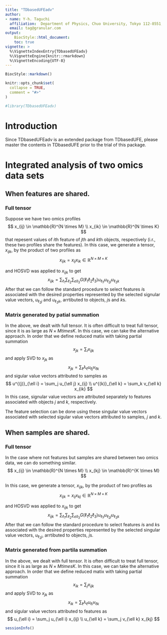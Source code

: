 ```yaml
---
title: "TDbasedUFEadv"
author:
- name: Y-h. Taguchi
  affiliation:  Department of Physics, Chuo University, Tokyo 112-8551, Japan
  email: tag@granular.com
output:   
    BiocStyle::html_document:
    toc: true
vignette: >
  %\VignetteIndexEntry{TDbasedUFEadv}
  %\VignetteEngine{knitr::rmarkdown}
  %\VignetteEncoding{UTF-8}
---
```


```r
BiocStyle::markdown()
```

```r
knitr::opts_chunk$set(
  collapse = TRUE,
  comment = "#>"
)
```

```r
#library(TDbasedUFEadv)
```

# Introduction 

Since TDbasedUFEadv is an extended package from TDbasedUFE, please master the 
contents in TDbasedUFE prior to the trial of this package. 

# Integrated analysis of two omics data sets


## When features are shared.

### Full tensor 

Suppose we have two omics profiles
$$
x_{ij} \in \mathbb{R}^{N \times M} \\
x_{ik} \in \mathbb{R}^{N \times K}
$$
that repesent values of $i$th feature  of $j$th and $k$th objects, respectively 
(i.r., these two profiles share the features).
In this case, we generate a tensor, $x_{ijk}$, by the product of two profiles as
$$
x_{ijk} =  x_{ij}x_{ik} \in \mathbb{R}^{N \times M \times K}
$$

and HOSVD was applied to $x_{ijk}$ to get
$$
x_{ijk} = \sum_{\ell_1} \sum_{\ell_2} \sum_{ell_3} G(\ell_1 \ell_2 \ell_3) 
u_{\ell_1 i} u_{\ell_2 j} u_{\ell_3 k}
$$
After that we can follow the standard procedure to select features $i$s
associated with the desired properties represented by the selected signular
value vectors, $u_{\ell_2 j}$ and $u_{\ell_3 k}$, arrtibuted to objects,
$j$s and $k$s.

### Matrix generated by patial summation 

In the above, we dealt with full tensor. It is often difficult to treat full 
tensor, since it is as large as $N \times M times K$. In this case, we can take
the alternative approach. In order that we define reduced matix with taking 
partial summation
$$
x_{jk} = \sum_i x_{ijk}
$$
and apply SVD to $x_{jk}$ as
$$
x_{jk} = \sum_\ell \lambda_\ell u_{\ell j} v_{\ell k}
$$
and sigular value vectors attributed to samples as
$$
u^{(j)}_{\ell i} = \sum_j u_{\ell j} x_{ij} \\
u^{(k)}_{\ell k} = \sum_k v_{\ell k} x_{ik}
$$
In this case, signular value vectors are attributed separately to features
associated with objects $j$ and $k$, respectively.

The feature selection can be done using these singular value vectors associated
with selected sigular value vectors attributed to samples, $j$ and $k$.

## When samples are shared.

### Full tensor
In the case where not features but samples are shared between two omics data, 
we can do something similar.
$$
x_{ij} \in \mathbb{R}^{N \times M} \\
x_{kj} \in \mathbb{R}^{K \times M}
$$


In this case, we generate a tensor, $x_{ijk}$, by the product of two profiles as
$$
x_{ijk} =  x_{ij}x_{kj} \in \mathbb{R}^{N \times M \times K}
$$

and HOSVD was applied to $x_{ijk}$ to get
$$
x_{ijk} = \sum_{\ell_1} \sum_{\ell_2} \sum_{ell_3} G(\ell_1 \ell_2 \ell_3) 
u_{\ell_1 i} u_{\ell_2 j} u_{\ell_3 k}
$$
After that we can follow the standard procedure to select features $i$s and $k$s
associated with the desired properties represented by the selected singular
value vectors, $u_{\ell_2 j}$, arrtibuted to objects, $j$s.

###  Matrix generated from partila summation

In the above, we dealt with full tensor. It is often difficult to treat full 
tensor, since it is as large as $N \times M times K$. In this case, we can take
the alternative approach. In order that we define reduced matix with taking 
partial summation
$$
x_{ik} = \sum_j x_{ijk}
$$
and apply SVD to $x_{jk}$ as
$$
x_{ik} = \sum_\ell \lambda_\ell u_{\ell i} v_{\ell k}
$$
and sigular value vectors attributed to features as
$$
u_{\ell i} = \sum_j u_{\ell i} x_{ij} \\
u_{\ell k} = \sum_j v_{\ell k} x_{kj}
$$



```r
sessionInfo()
```
